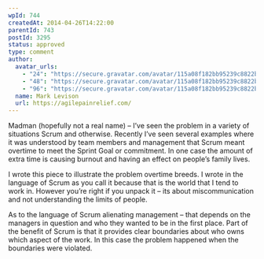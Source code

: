```yaml
---
wpId: 744
createdAt: 2014-04-26T14:22:00
parentId: 743
postId: 3295
status: approved
type: comment
author:
  avatar_urls:
    - "24": "https://secure.gravatar.com/avatar/115a08f182bb95239c8822b54b5c4235?s=24&d=mm&r=g"
    - "48": "https://secure.gravatar.com/avatar/115a08f182bb95239c8822b54b5c4235?s=48&d=mm&r=g"
    - "96": "https://secure.gravatar.com/avatar/115a08f182bb95239c8822b54b5c4235?s=96&d=mm&r=g"
  name: Mark Levison
  url: https://agilepainrelief.com/
---
```


Madman (hopefully not a real name) – I’ve seen the problem in a variety of situations Scrum and otherwise. Recently I’ve seen several examples where it was understood by team members and management that Scrum meant overtime to meet the Sprint Goal or commitment. In one case the amount of extra time is causing burnout and having an effect on people’s family lives.

I wrote this piece to illustrate the problem overtime breeds. I wrote in the language of Scrum as you call it because that is the world that I tend to work in. However you’re right if you unpack it – its about miscommunication and not understanding the limits of people.

As to the language of Scrum alienating management – that depends on the managers in question and who they wanted to be in the first place. Part of the benefit of Scrum is that it provides clear boundaries about who owns which aspect of the work. In this case the problem happened when the boundaries were violated.